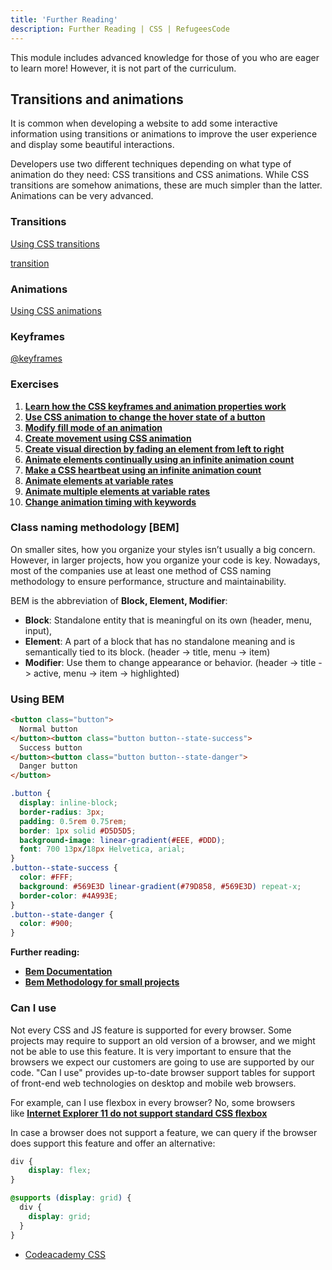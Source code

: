 ```yaml
---
title: 'Further Reading'
description: Further Reading | CSS | RefugeesCode
---
```


This module includes advanced knowledge for those of you who are eager to learn more! However, it is not part of the curriculum.

## Transitions and animations

It is common when developing a website to add some interactive information using transitions or animations to improve the user experience and display some beautiful interactions.

Developers use two different techniques depending on what type of animation do they need: CSS transitions and CSS animations. While CSS transitions are somehow animations, these are much simpler than the latter. Animations can be very advanced.

### Transitions

[Using CSS transitions](https://developer.mozilla.org/en-US/docs/Web/CSS/CSS_Transitions/Using_CSS_transitions)

[transition](https://developer.mozilla.org/en-US/docs/Web/CSS/transition)

### Animations

[Using CSS animations](https://developer.mozilla.org/en-US/docs/Web/CSS/CSS_Animations/Using_CSS_animations)

### Keyframes

[@keyframes](https://developer.mozilla.org/en-US/docs/Web/CSS/@keyframes)

### Exercises

1. **[Learn how the CSS keyframes and animation properties work](https://www.freecodecamp.org/learn/responsive-web-design/applied-visual-design/learn-how-the-css-keyframes-and-animation-properties-work)**
2. **[Use CSS animation to change the hover state of a button](https://www.freecodecamp.org/learn/responsive-web-design/applied-visual-design/use-css-animation-to-change-the-hover-state-of-a-button)**
3. **[Modify fill mode of an animation](https://www.freecodecamp.org/learn/responsive-web-design/applied-visual-design/modify-fill-mode-of-an-animation)**
4. **[Create movement using CSS animation](https://www.freecodecamp.org/learn/responsive-web-design/applied-visual-design/create-movement-using-css-animation)**
5. **[Create visual direction by fading an element from left to right](https://www.freecodecamp.org/learn/responsive-web-design/applied-visual-design/create-visual-direction-by-fading-an-element-from-left-to-right)**
6. **[Animate elements continually using an infinite animation count](https://www.freecodecamp.org/learn/responsive-web-design/applied-visual-design/animate-elements-continually-using-an-infinite-animation-count)**
7. **[Make a CSS heartbeat using an infinite animation count](https://www.freecodecamp.org/learn/responsive-web-design/applied-visual-design/make-a-css-heartbeat-using-an-infinite-animation-count)**
8. **[Animate elements at variable rates](https://www.freecodecamp.org/learn/responsive-web-design/applied-visual-design/animate-elements-at-variable-rates)**
9. **[Animate multiple elements at variable rates](https://www.freecodecamp.org/learn/responsive-web-design/applied-visual-design/animate-multiple-elements-at-variable-rates)**
10. **[Change animation timing with keywords](https://www.freecodecamp.org/learn/responsive-web-design/applied-visual-design/change-animation-timing-with-keywords)**

### Class naming methodology [BEM]

On smaller sites, how you organize your styles isn’t usually a big concern. However, in larger projects, how you organize your code is key. Nowadays, most of the companies use at least one method of CSS naming methodology to ensure performance, structure and maintainability.

BEM is the abbreviation of **Block, Element, Modifier**:

- **Block**: Standalone entity that is meaningful on its own (header, menu, input),
- **Element**: A part of a block that has no standalone meaning and is semantically tied to its block. (header -> title, menu -> item)
- **Modifier**: Use them to change appearance or behavior. (header -> title -> active, menu -> item -> highlighted)

### **Using BEM**

```html
<button class="button">
  Normal button
</button><button class="button button--state-success">
  Success button
</button><button class="button button--state-danger">
  Danger button
</button>
```

```css
.button {
  display: inline-block;
  border-radius: 3px;
  padding: 0.5rem 0.75rem;
  border: 1px solid #D5D5D5;
  background-image: linear-gradient(#EEE, #DDD);
  font: 700 13px/18px Helvetica, arial;
}
.button--state-success {
  color: #FFF;
  background: #569E3D linear-gradient(#79D858, #569E3D) repeat-x;
  border-color: #4A993E;
}
.button--state-danger {
  color: #900;
}
```

**Further reading:**

- **[Bem Documentation](http://getbem.com/)**
- **[Bem Methodology for small projects](https://www.smashingmagazine.com/2014/07/bem-methodology-for-small-projects/)**

### Can I use

Not every CSS and JS feature is supported for every browser. Some projects may require to support an old version of a browser, and we might not be able to use this feature. It is very important to ensure that the browsers we expect our customers are going to use are supported by our code. "Can I use" provides up-to-date browser support tables for support of front-end web technologies on desktop and mobile web browsers.

For example, can I use flexbox in every browser? No, some browsers like **[Internet Explorer 11 do not support standard CSS flexbox](https://caniuse.com/#search=flexbox)**

In case a browser does not support a feature, we can query if the browser does support this feature and offer an alternative:

```css
div {
    display: flex;
}

@supports (display: grid) {
  div {
    display: grid;
  }
}
```
- [Codeacademy CSS](https://www.codecademy.com/learn/learn-css)